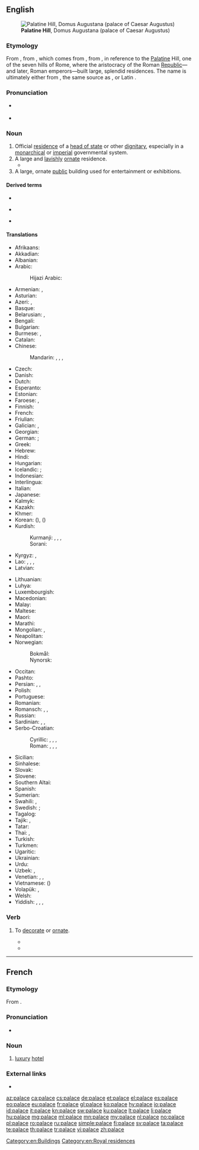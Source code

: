 {{also|Palace|pałace}}
==English==
{{wikipedia}}
[[File:RomaPalatinoDalCircoMassimo.jpg|thumb|'''Palatine Hill''', Domus Augustana (palace of Caesar Augustus)]]

===Etymology===
From {{etyl|enm|en}}, from {{etyl|fro|en}} {{m|fro|palais}}, which comes from {{etyl|la|en}} {{m|la|palātium}}, from {{m|la|Palātium}}, in reference to the [[Palatine]] Hill, one of the seven hills of Rome, where the aristocracy of the Roman [[republic|Republic]]—and later, Roman emperors—built large, splendid residences. The name is ultimately either from {{etyl|ett|en}}, the same source as {{m|la|Pales||{{w|Pales}}, the Italic goddess of shepherds, flocks and livestock}}, or Latin {{m|la|palus||stake; enclosure}}.

===Pronunciation===
* {{a|UK|US}} {{IPA|/ˈpæləs/|lang=en}}
* {{audio|en-us-palace.ogg|Audio (US)|lang=en}}

===Noun===
{{en-noun}}

# Official [[residence]] of a [[head of state]] or other [[dignitary]], especially in a [[monarchical]] or [[imperial]] governmental system.
# A large and [[lavish]]ly [[ornate]] residence.
#* {{quote-book|year=1963|author={{w|Margery Allingham}}
|title={{w|The China Governess}}
|chapter=1|url=http://openlibrary.org/works/OL2004261W
|passage=The original family who had begun to build a '''palace''' to rival Nonesuch had died out before they had put up little more than the gateway,&nbsp;[&hellip;].}}
# A large, ornate [[public]] building used for entertainment or exhibitions.

====Derived terms====
{{rel-top3|Terms derived from ''palace''}}
* {{l|en|palace politics}}
{{rel-mid3}}
* {{l|en|palatial}}
{{rel-mid3}}
* {{l|en|puck palace}}
{{rel-bottom}}

====Translations====
{{trans-top|large, lavish residence}}
* Afrikaans: {{t|af|paleis}}
* Akkadian: {{t|akk|𒂍𒃲|tr=ekallu, É.GAL|sc=Xsux}}
* Albanian: {{t+|sq|pallat|m}}
* Arabic: {{t+|ar|قَصْر|m}}
*: Hijazi Arabic: {{t|acw|قَصُر|m|tr=gaṣur}}
* Armenian: {{t+|hy|պալատ}}, {{t+|hy|դղյակ}}
* Asturian: {{t|ast|palaciu|m}}
* Azeri: {{t+|az|saray}}, {{t+|az|qəsr}}
* Basque: {{t|eu|jauregi}}
* Belarusian: {{t|be|пала́ц|m|sc=Cyrl}}, {{t|be|дварэ́ц|m|sc=Cyrl}}
* Bengali: {{t|bn|প্রাসাদ|tr=prasad|sc=Beng}}
* Bulgarian: {{t+|bg|дворе́ц|m|sc=Cyrl}}
* Burmese: {{t+|my|နန်း}}, {{t+|my|နန်းတော်|sc=Mymr}}
* Catalan: {{t+|ca|palau|m}}
* Chinese:
*: Mandarin: {{t+|cmn|宮殿|sc=Hani}}, {{t+|cmn|宫殿|tr=gōngdiàn|sc=Hani}}, {{t+|cmn|宮|sc=Hani}}, {{t+|cmn|宫|tr=gōng|sc=Hani}}
* Czech: {{t+|cs|palác|m}}
* Danish: {{t|da|palads|n}}
* Dutch: {{t+|nl|paleis|n}}
* Esperanto: {{t|eo|palaco}}
* Estonian: {{t|et|palee}}
* Faroese: {{t|fo|høghøll|f}}, {{t|fo|glæstriborg|f}}
* Finnish: {{t+|fi|palatsi}}
* French: {{t+|fr|palais|m}}
* Friulian: {{t|fur|palaç|m}}
* Galician: {{t+|gl|palacio|m}}, {{t+|gl|pazo|m}}
* Georgian: {{t+|ka|სასახლე|sc=Geor}}
* German: {{t+|de|Palast|m}}; {{t+|de|Schloss|n}}
* Greek: {{t+|el|παλάτι|n}}
* Hebrew: {{t+|he|אַרְמוֹן|m|tr=armon|sc=Hebr}}
* Hindi: {{t+|hi|महल|m|sc=Deva}}
* Hungarian: {{t+|hu|palota}}
* Icelandic: {{t|is|palata|f}}; {{t+|is|höll|f}}
* Indonesian: {{t+|id|istana}}
* Interlingua: {{t|ia|palatio}}
* Italian: {{t+|it|palazzo|m}}
* Japanese: {{t+|ja|宮殿|tr=きゅうでん, kyūden|sc=Jpan}}
* Kalmyk: {{t|xal|бәәшң}}
* Kazakh: {{t|kk|сарай|sc=Cyrl}}
* Khmer: {{t+|km|វាំង|tr=veang|sc=Khmr}}
* Korean: {{t|ko|궁|sc=Kore}} ({{t+|ko|宮|sc=Kore}}), {{t+|ko|궁전|sc=Kore}} ({{t+|ko|宮殿|sc=Kore}})
* Kurdish:
*: Kurmanji: {{t+|ku|koşk|f}}, {{t+|ku|sera|f}}, {{t+|ku|seray|f}}, {{t+|ku|qesr|f}}
*: Sorani: {{t+|ku|سه‌را|tr=sarA|sc=ku-Arab}}
* Kyrgyz: {{t|ky|дворец|sc=Cyrl}}, {{t+|ky|сарай|sc=Cyrl}}
* Lao: {{t|lo|ຜາສາດ|sc=Laoo}}, {{t|lo|ປາງ|sc=Laoo}}, {{t|lo|ຫໍ|sc=Laoo}}, {{t|lo|ມຸນທຽນ|sc=Laoo}}
* Latvian: {{t+|lv|pils|f}}
{{trans-mid}}
* Lithuanian: {{t|lt|pilis|f}}
* Luhya: {{t|luy|ekasri}}
* Luxembourgish: {{t|lb|Palais|m}}
* Macedonian: {{t|mk|дво́рец|m}}
* Malay: {{t|ms|istana}}
* Maltese: {{t|mt|palazz|m}}
* Maori: {{t|mi|whare kīngi}}
* Marathi: {{t|mr|महाल|m|sc=Deva}}
* Mongolian: {{t+|mn|ордон|sc=Cyrl}}, {{t+|mn|харш|sc=Cyrl}}
* Neapolitan: {{t|nap|palàzzo}}
* Norwegian:
*: Bokmål: {{t|nb|palass|n}}
*: Nynorsk: {{t|nn|palass|n}}
* Occitan: {{t-needed|oc}}
* Pashto: {{t+|ps|ماڼۍ|f|tr=mâṇëy|sc=ps-Arab}}
* Persian: {{t+|fa|کاخ|tr=kâx|sc=fa-Arab}}, {{t+|fa|کوشک|tr=kušk|sc=fa-Arab}}, {{t+|fa|قصر|tr=qasr|sc=fa-Arab}}
* Polish: {{t+|pl|pałac|m}}
* Portuguese: {{t+|pt|palácio|m}}
* Romanian: {{t+|ro|palat|n}}
* Romansch: {{t|rm|palaz|m}}, {{t|rm|palazi|m}}, {{t|rm|palast|m}}
* Russian: {{t+|ru|дворе́ц|m}}
* Sardinian: {{t|sc|palatzu|m}}, {{t|sc|palatu|m}}, {{t|sc|palàtziu|m}}
* Serbo-Croatian:
*: Cyrillic: {{t|sh|дворац|m}}, {{t|sh|двор|m}}, {{t|sh|палата|f}}, {{t|sh|палача|f}}
*: Roman: {{t+|sh|dvorac|m}}, {{t+|sh|dvor|m}}, {{t|sh|palata|f}}, {{t+|sh|palača|f}}
* Sicilian: {{t+|scn|palazzu|m}}
* Sinhalese: {{t|si|මාලිගය|sc=Sinh}}
* Slovak: {{t|sk|palác|m}}
* Slovene: {{t+|sl|palača|f}}
* Southern Altai: {{t|alt|ӧргӧӧ|tr=örgöö}}
* Spanish: {{t+|es|palacio|m}}
* Sumerian: {{t|sux|𒂍𒃲|tr=É.GAL|sc=Xsux}}
* Swahili: {{t+|sw|kasri}}, {{t+|sw|jum}}
* Swedish: {{t+|sv|palats|n}}; {{t+|sv|slott|n}}
* Tagalog: {{t|tl|palasyo}}
* Tajik: {{t+|tg|кӯшк|sc=Cyrl}}, {{t|tg|қаср|sc=Cyrl}}
* Tatar: {{t+|tt|сарай|sc=Cyrl}}
* Thai: {{t+|th|ตำหนัก|tr=dtam-nàk|sc=Thai}}, {{t+|th|พระตำหนัก|tr=prá dtam-nàk|sc=Thai}}
* Turkish: {{t+|tr|saray}}
* Turkmen: {{t|tk|köşk}}
* Ugaritic: {{t|uga|𐎅𐎋𐎍|tr=hêkal|sc=Ugar}}
* Ukrainian: {{t|uk|пала́ц|m|sc=Cyrl}}
* Urdu: {{t|ur|محل|m|tr=mahal|sc=ur-Arab}}
* Uzbek: {{t+|uz|saroy}}, {{t+|uz|qasr}}
* Venetian: {{t|vec|pałaso|m}}, {{t|vec|palaso|m}}, {{t|vec|palaç|m}}
* Vietnamese: {{t+|vi|cung điện}} ({{t|vi|宮殿}})
* Volapük: {{t+|vo|ledom}}, {{t|vo|regadom}}
* Welsh: {{t|cy|palas|m}}
* Yiddish: {{t|yi|פּאַלאַץ|m|sc=Hebr}}, {{t|yi|בורג|f|sc=Hebr}}, {{t|yi|היכל|m|tr=heykhl|sc=Hebr}}, {{t|yi|דוואָרעץ|m|sc=Hebr}}
{{trans-bottom}}

===Verb===
{{en-verb|palac}}

# {{label|en|archaic}} To [[decorate]] or [[ornate]].
#* {{quote-book|year=1921|author=Kenneth Morris|title=The Crest-Wave of Evolution|chapter=|edition=|url=http://www.gutenberg.org/etext/14587
|passage=And this Great King was a far-way, tremendous, golden figure, moving in a splendor as of fairy tales; '''palaced''' marvelously, so travelers told, in cities compared with which even Athens seemed mean.}}
#* {{quote-book|year=1874|author=Benj. N. Martin|title=Choice Specimens of American Literature, And Literary Reader|chapter=|edition=|url=http://www.gutenberg.org/etext/11122
|passage=May, with her green lap full of sprouting leaves and bright blossoms, her song-birds making the orchards and meadows vocal, and rippling streams and cultivated gardens; June, with full-blown roses and humming-bees, plenteous meadows and wide cornfields, with embattled lines rising thick and green; August, with reddened orchards and heavy-headed harvests of grain, October, with yellow leaves and swart shadows; December, '''palaced''' in snow, and idly whistling through his numb fingers;-all have their various charm; and in the rose-bowers of summer, and as we spread our hands before the torches of winter, we say joyfully, "Thou hast made all things beautiful in their time."}}

[[Category:en:Buildings]]
[[Category:en:Royal residences]]

----

==French==

===Etymology===
From {{etyl|en|fr}} {{m|en|palace}}.

===Pronunciation===
* {{IPA|/palas/|lang=fr}}

===Noun===
{{fr-noun|m}}

# [[luxury]] [[hotel]]

===External links===
* {{R:TLFi}}

[[az:palace]]
[[ca:palace]]
[[cs:palace]]
[[de:palace]]
[[et:palace]]
[[el:palace]]
[[es:palace]]
[[eo:palace]]
[[eu:palace]]
[[fr:palace]]
[[gl:palace]]
[[ko:palace]]
[[hy:palace]]
[[io:palace]]
[[id:palace]]
[[it:palace]]
[[kn:palace]]
[[sw:palace]]
[[ku:palace]]
[[lt:palace]]
[[li:palace]]
[[hu:palace]]
[[mg:palace]]
[[ml:palace]]
[[mn:palace]]
[[my:palace]]
[[nl:palace]]
[[no:palace]]
[[pl:palace]]
[[ro:palace]]
[[ru:palace]]
[[simple:palace]]
[[fi:palace]]
[[sv:palace]]
[[ta:palace]]
[[te:palace]]
[[th:palace]]
[[tr:palace]]
[[vi:palace]]
[[zh:palace]]